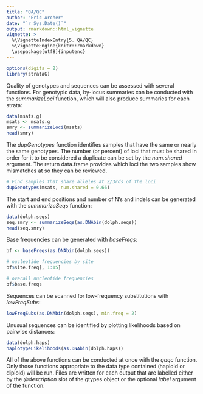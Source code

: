 ```yaml
---
title: "QA/QC"
author: "Eric Archer"
date: "`r Sys.Date()`"
output: rmarkdown::html_vignette
vignette: >
  %\VignetteIndexEntry{5. QA/QC}
  %\VignetteEngine{knitr::rmarkdown}
  \usepackage[utf8]{inputenc}
---
```

```r
options(digits = 2)
library(strataG)
```
Quality of genotypes and sequences can be assessed with several functions. For genotypic data, by-locus summaries can be conducted with the _summarizeLoci_ function, which will also produce summaries for each strata:
```r
data(msats.g)
msats <- msats.g
smry <- summarizeLoci(msats)
head(smry)
```


The _dupGenotypes_ function identifies samples that have the same or nearly the same genotypes. The number (or percent) of loci that must be shared in order for it to be considered a duplicate can be set by the _num.shared_ argument. The return data.frame provides which loci the two samples show mismatches at so they can be reviewed.
```r
# Find samples that share alleles at 2/3rds of the loci
dupGenotypes(msats, num.shared = 0.66)
```

The start and end positions and number of N's and indels can be generated with the _summarizeSeqs_ function:
```r
data(dolph.seqs)
seq.smry <- summarizeSeqs(as.DNAbin(dolph.seqs))
head(seq.smry)
```

Base frequencies can be generated with _baseFreqs_:
```r
bf <- baseFreqs(as.DNAbin(dolph.seqs))

# nucleotide frequencies by site
bf$site.freq[, 1:15]

# overall nucleotide frequencies
bf$base.freqs
```

Sequences can be scanned for low-frequency substitutions with _lowFreqSubs_:
```r
lowFreqSubs(as.DNAbin(dolph.seqs), min.freq = 2)
```

Unusual sequences can be identified by plotting likelihoods based on pairwise distances:
```r
data(dolph.haps)
haplotypeLikelihoods(as.DNAbin(dolph.haps))
```

All of the above functions can be conducted at once with the _qaqc_ function. Only those functions appropriate to the data type contained (haploid or diploid) will be run. Files are written for each output that are labelled either by the _\@description_ slot of the gtypes object or the optional _label_ argument of the function.
